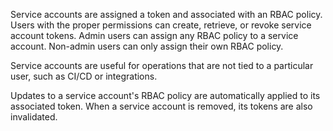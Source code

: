 Service accounts are assigned a token and associated with an RBAC policy. Users with the proper permissions can create, retrieve, or revoke service account tokens. Admin users can assign any RBAC policy to a service account. Non-admin users can only assign their own RBAC policy.

Service accounts are useful for operations that are not tied to a particular user, such as CI/CD or integrations.

Updates to a service account's RBAC policy are automatically applied to its associated token. When a service account is removed, its tokens are also invalidated.

